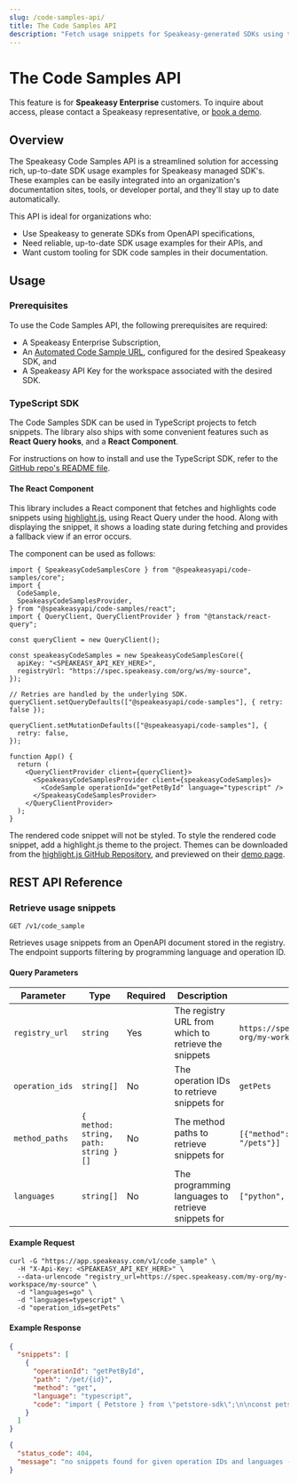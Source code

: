```yaml
---
slug: /code-samples-api/
title: The Code Samples API
description: "Fetch usage snippets for Speakeasy-generated SDKs using the Code Samples API."
---
```


# The Code Samples API

<div data-callout data-title="NOTE" data-variant="info">

This feature is for **Speakeasy Enterprise** customers. To inquire about
access, please contact a Speakeasy representative, or [book a demo].

</div>

[book a demo]: /book-demo

## Overview

The Speakeasy Code Samples API is a streamlined solution for accessing rich,
up-to-date SDK usage examples for Speakeasy managed SDK's. These examples can be
easily integrated into an organization's documentation sites, tools, or 
developer portal, and they'll stay up to date automatically.

This API is ideal for organizations who:

- Use Speakeasy to generate SDKs from OpenAPI specifications,
- Need reliable, up-to-date SDK usage examples for their APIs, and
- Want custom tooling for SDK code samples in their documentation.

## Usage

### Prerequisites

<div data-callout data-title="IMPORTANT" data-variant="warning" className="[&_ul]:list-['✓__']">

To use the Code Samples API, the following prerequisites are required:

- A Speakeasy Enterprise Subscription,
- An [Automated Code Sample URL], configured for the desired
  Speakeasy SDK, and
- A Speakeasy API Key for the workspace associated with the desired SDK.

</div>

[Automated Code Sample URL]: /docs/code-samples/automated-code-sample-urls

### TypeScript SDK

The Code Samples SDK can be used in TypeScript projects to fetch snippets. The
library also ships with some convenient features such as **React Query hooks**, and
a **React Component**.

For instructions on how to install and use the TypeScript SDK, refer to the
[GitHub repo's README file].

[GitHub repo's README file]: https://github.com/speakeasy-api/speakeasy-code-samples-ts/tree/main?tab=readme-ov-file#sdk-example-usage

#### The React Component

This library includes a React component that fetches and highlights code
snippets using [highlight.js], using React Query under the hood. Along with
displaying the snippet, it shows a loading state during fetching and provides a
fallback view if an error occurs.

The component can be used as follows:

```tsx App.tsx
import { SpeakeasyCodeSamplesCore } from "@speakeasyapi/code-samples/core";
import {
  CodeSample,
  SpeakeasyCodeSamplesProvider,
} from "@speakeasyapi/code-samples/react";
import { QueryClient, QueryClientProvider } from "@tanstack/react-query";

const queryClient = new QueryClient();

const speakeasyCodeSamples = new SpeakeasyCodeSamplesCore({
  apiKey: "<SPEAKEASY_API_KEY_HERE>",
  registryUrl: "https://spec.speakeasy.com/org/ws/my-source",
});

// Retries are handled by the underlying SDK.
queryClient.setQueryDefaults(["@speakeasyapi/code-samples"], { retry: false });

queryClient.setMutationDefaults(["@speakeasyapi/code-samples"], {
  retry: false,
});

function App() {
  return (
    <QueryClientProvider client={queryClient}>
      <SpeakeasyCodeSamplesProvider client={speakeasyCodeSamples}>
        <CodeSample operationId="getPetById" language="typescript" />
      </SpeakeasyCodeSamplesProvider>
    </QueryClientProvider>
  );
}
```

<div data-callout data-title="NOTE" data-variant="info">

The rendered code snippet will not be styled. To style the rendered code
snippet, add a highlight.js theme to the project. Themes can be 
downloaded from the [highlight.js GitHub Repository], and previewed on 
their [demo page][highlight.js demo page].

</div>

[highlight.js]: https://highlightjs.org/
[highlight.js demo page]: https://highlightjs.org/demo
[highlight.js GitHub Repository]: https://github.com/highlightjs/highlight.js/tree/main/src/styles


## REST API Reference

<h3 className="_tracking-tight _text-slate-900 dark:_text-white _mt-10 _text-h4-mobile md:_text-h4">Retrieve usage snippets</h3>

`GET /v1/code_sample`

Retrieves usage snippets from an OpenAPI document stored in the registry. The endpoint supports filtering by programming language and operation ID.

<h4 className="_tracking-tight _text-slate-900 dark:_text-white _mt-10 _text-h5-mobile md:_text-h5">Query Parameters</h4>

<div className="[&>table]:table-auto mt-6">

  | Parameter       | Type                                   | Required | Description                                          | Example                                                    |
  | --------------- | ---------------------------------------| -------- | ---------------------------------------------------- | ---------------------------------------------------------- |
  | `registry_url`  | `string`                               | Yes      | The registry URL from which to retrieve the snippets | `https://spec.speakeasy.com/my-org/my-workspace/my-source` |
  | `operation_ids` | `string[]`                             | No       | The operation IDs to retrieve snippets for           | `getPets`                                                  |
  | `method_paths`  | `{ method: string, path: string }[]`   | No       | The method paths to retrieve snippets for            | `[{"method": "get", "path": "/pets"}]`                     |
  | `languages`     | `string[]`                             | No       | The programming languages to retrieve snippets for   | `["python", "javascript"]`                                 |

</div>

<h4 className="_tracking-tight _text-slate-900 dark:_text-white _mt-10 _text-h5-mobile md:_text-h5">Example Request</h4>

```shell example-request.sh
curl -G "https://app.speakeasy.com/v1/code_sample" \
  -H "X-Api-Key: <SPEAKEASY_API_KEY_HERE>" \
  --data-urlencode "registry_url=https://spec.speakeasy.com/my-org/my-workspace/my-source" \
  -d "languages=go" \
  -d "languages=typescript" \
  -d "operation_ids=getPets"
```

<h4 className="_tracking-tight _text-slate-900 dark:_text-white _mt-10 _text-h5-mobile md:_text-h5">Example Response</h4>

```json 200 - Success
{
  "snippets": [
    {
      "operationId": "getPetById",
      "path": "/pet/{id}",
      "method": "get",
      "language": "typescript",
      "code": "import { Petstore } from \"petstore-sdk\";\n\nconst petstore = new Petstore({\n  apiKey: \"<YOUR_API_KEY_HERE>\",\n});\n\nasync function run() {\n  const result = await petstore.pet.getById({\n    id: 137396,\n  });\n\n  // Handle the result\n  console.log(result);\n}\n\nrun();"
    }
  ]
}
```

```json 4XX - Error
{
  "status_code": 404,
  "message": "no snippets found for given operation IDs and languages -- err_not_found: not found"
}
```